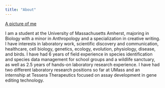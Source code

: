 ```yaml
---
title: "About"
---
```


[A picture of me](/cloud/project/images/me.jpg)

I am a student at the University of Massachusetts Amherst, majoring in Biology with a minor in Anthropology and a specialization in creative writing. I have interests in laboratory work, scientific discovery and communication, healthcare, cell biology, genetics, ecology, evolution, physiology, disease, and birds. I have had 6 years of field experience in species identification and species data management for school groups and a wildlife sanctuary, as well as 2.5 years of hands-on laboratory research experience. I have had two different laboratory research positions so far at UMass and an internship at Tessera Therapeutics focused on assay development in gene editing technology.